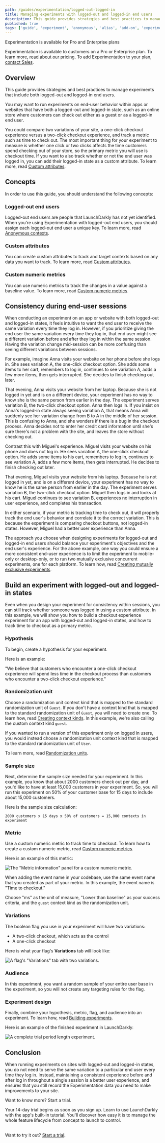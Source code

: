 ```yaml
---
path: /guides/experimentation/logged-out-logged-in
title: Managing experiments with logged-out and logged-in end users
description: This guide provides strategies and best practices to manage experiments that include both logged-out and logged-in end users.
published: true
tags: ['guide', 'experiment', 'anonymous', 'alias', 'add-on', 'experimentation']
---
```


<Callout intent="primary">
<CalloutTitle>Experimentation is available for Pro and Enterprise plans</CalloutTitle>
<CalloutDescription>

Experimentation is available to customers on a Pro or Enterprise plan. To learn more, [read about our pricing](https://launchdarkly.com/pricing/). To add Experimentation to your plan, [contact Sales](https://launchdarkly.com/contact-sales/).

</CalloutDescription>
</Callout>

## Overview

This guide provides strategies and best practices to manage experiments that include both logged-out and logged-in end users.

You may want to run experiments on end-user behavior within apps or websites that have both a logged-out and logged-in state, such as an online store where customers can check out either as a guest or as a logged-in end user.

You could compare two variations of your site, a one-click checkout experience versus a two-click checkout experience, and track a metric such as time to check out. The most important thing for your experiment to measure is whether one click or two clicks affects the time customers spend checking out of your store, so the primary metric you will use is checkout time. If you want to also track whether or not the end user was logged in, you can add their logged-in state as a custom attribute. To learn more, read [Custom attributes](/home/contexts/custom-attributes).

## Concepts

In order to use this guide, you should understand the following concepts:

### Logged-out end users

Logged-out end users are people that LaunchDarkly has not yet identified. When you're using Experimentation with logged-out end users, you should assign each logged-out end user a unique key. To learn more, read [Anonymous contexts](/home/contexts/anonymous-contexts).

### Custom attributes

You can create custom attributes to track and target contexts based on any data you want to track. To learn more, read [Custom attributes](/home/contexts/custom-attributes).

### Custom numeric metrics

You can use numeric metrics to track the changes in a value against a baseline value. To learn more, read [Custom numeric metrics](/home/creating-experiments/metrics/custom-numeric).

## Consistency during end-user sessions

When conducting an experiment on an app or website with both logged-out and logged-in states, it feels intuitive to want the end user to receive the same variation every time they log in. However, if you prioritize giving the end user the same variation every time they log in, that end user might see a different variation before and after they log in within the same session. Having the variation change mid-session can be more confusing than seeing different variations between sessions.

For example, imagine Anna visits your website on her phone before she logs in. She sees variation A, the one-click checkout option. She adds some items to her cart, remembers to log in, continues to see variation A, adds a few more items, then gets interrupted. She decides to finish checking out later.

That evening, Anna visits your website from her laptop. Because she is not logged in yet and is on a different device, your experiment has no way to know she is the same person from earlier in the day. The experiment serves variation B, the two-click checkout option. Anna then logs in. If you insist on Anna's logged-in state always seeing variation A, that means Anna will suddenly see her variation change from B to A in the middle of her session. This is confusing to Anna, and she wonders if there is a bug in the checkout process. Anna decides not to enter her credit card information until she's sure there's not a problem with the site, and leaves the store without checking out.

Contrast this with Miguel's experience. Miguel visits your website on his phone and does not log in. He sees variation A, the one-click checkout option. He adds some items to his cart, remembers to log in, continues to see variation A, adds a few more items, then gets interrupted. He decides to finish checking out later.

That evening, Miguel visits your website from his laptop. Because he is not logged in yet, and is on a different device, your experiment has no way to know he is the same person from earlier in the day. The experiment serves variation B, the two-click checkout option. Miguel then logs in and looks at his cart. Miguel continues to see variation B, experiences no interruption in user experience, and completes his transaction.

In either scenario, if your metric is tracking time to check out, it will properly track the end user's behavior and correlate it to the correct variation. This is because the experiment is comparing checkout buttons, not logged-in states. However, Miguel had a better user experience than Anna. 

The approach you choose when designing experiments for logged-out and logged-in end users should balance your experiment's objectives and the end user's experience. For the above example, one way you could ensure a more consistent end-user experience is to limit the experiment to mobile-only or desktop-only, or to run two mutually exclusive concurrent experiments, one for each platform. To learn how, read [Creating mutually exclusive experiments](/guides/experimentation/mutually-exclusive).

## Build an experiment with logged-out and logged-in states

Even when you design your experiment for consistency within sessions, you can still track whether someone was logged in using a custom attribute. In this example, we will show you how to build a checkout experience experiment for an app with logged-out and logged-in states, and how to track time to checkout as a primary metric.

### Hypothesis

To begin, create a hypothesis for your experiment.

Here is an example:

"We believe that customers who encounter a one-click checkout experience will spend less time in the checkout process than customers who encounter a two-click checkout experience."

### Randomization unit

Choose a randomization unit context kind that is mapped to the standard randomization unit of `Guest`. If you don't have a context kind that is mapped to the standard randomization unit of `Guest`, you will need to create one. To learn how, read [Creating context kinds](/home/contexts/context-kinds#creating-context-kinds). In this example, we're also calling the custom context kind `guest`.

If you wanted to run a version of this experiment only on logged in users, you would instead choose a randomization unit context kind that is mapped to the standard randomization unit of `User`. 

To learn more, read [Randomization units](/home/creating-experiments/allocation#randomization-units).

### Sample size

Next, determine the sample size needed for your experiment. In this example, you know that about 2000 customers check out per day, and you'd like to have at least 15,000 customers in your experiment. So, you will run this experiment on 50% of your customer base for 15 days to include about 15,000 customers.

Here is the sample size calculation:

`2000 customers x 15 days x 50% of customers = 15,000 contexts in experiment`

### Metric

Use a custom numeric metric to track time to checkout. To learn how to create a custom numeric metric, read [Custom numeric metrics](/home/creating-experiments/metrics/custom-numeric).

Here is an example of this metric:

![The "Metric information" panel for a custom numeric metric.](experiment-logged-in-metric.png)<br />

When adding the event name in your codebase, use the same event name that you created as part of your metric. In this example, the event name is "Time to checkout."

Choose "ms" as the unit of measure, "Lower than baseline" as your success criteria, and the `guest` context kind as the randomization unit.

### Variations

The boolean flag you use in your experiment will have two variations:

- A two-click checkout, which acts as the control
- A one-click checkout

Here is what your flag's **Variations** tab will look like:

![A flag's "Variations" tab with two variations.](experiment-logged-in-flag.png)

### Audience

In this experiment, you want a random sample of your entire user base in the experiment, so you will not create any targeting rules for the flag.

### Experiment design

Finally, combine your hypothesis, metric, flag, and audience into an experiment. To learn how, read [Building experiments](/home/creating-experiments#building-experiments).

Here is an example of the finished experiment in LaunchDarkly:

![A complete trial period length experiment.](experiment-logged-in-design.png)

## Conclusion

When running experiments on sites with logged-out and logged-in states, you do not need to serve the same variation to a particular end user every time they log in. Instead, maintaining a consistent experience before and after log in throughout a single session is a better user experience, and ensures that you still record the Experimentation data you need to make improvements to your site.

<Callout intent="primary" site="launchDarkly">
<CalloutTitle>Want to know more? Start a trial.</CalloutTitle>
<CalloutDescription>

Your 14-day trial begins as soon as you sign up. Learn to use LaunchDarkly with the app's built-in tutorial. You'll discover how easy it is to manage the whole feature lifecycle from concept to launch to control.<br/><br/>

Want to try it out? [Start a trial](https://launchdarkly.com/start-trial/).

</CalloutDescription>
</Callout>
